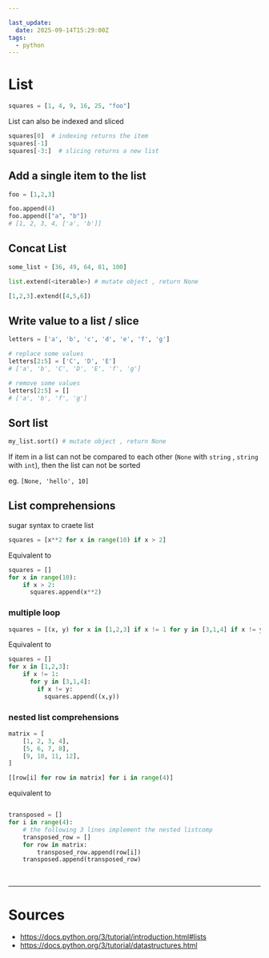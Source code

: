 ```yaml
---

last_update:
  date: 2025-09-14T15:29:00Z
tags:
  - python
---
```


# List

```python title= showLineNumbers
squares = [1, 4, 9, 16, 25, "foo"]
```

List can also be indexed and sliced
```python title= showLineNumbers
squares[0]  # indexing returns the item
squares[-1]
squares[-3:]  # slicing returns a new list
```

## Add <Color color="var(--primary-font-color)"> a single </Color> item to the list

```python title= showLineNumbers
foo = [1,2,3]

foo.append(4)
foo.append(["a", "b"])
# [1, 2, 3, 4, ['a', 'b']]
```

## Concat List

```python title= showLineNumbers
some_list + [36, 49, 64, 81, 100]
```

```python title= showLineNumbers
list.extend(<iterable>) # mutate object , return None

[1,2,3].extend([4,5,6])
```


## Write value to a list / slice

```python title= showLineNumbers
letters = ['a', 'b', 'c', 'd', 'e', 'f', 'g']

# replace some values
letters[2:5] = ['C', 'D', 'E']
# ['a', 'b', 'C', 'D', 'E', 'f', 'g']

# remove some values
letters[2:5] = []
# ['a', 'b', 'f', 'g']
```

## Sort list

```python title= showLineNumbers
my_list.sort() # mutate object , return None
```

<Admonition type="caution" title="caution"> 

If item in a list can not be compared to each other (`None` with `string` , `string` with `int`), then the list can not be sorted

eg. `[None, 'hello', 10]`

</Admonition>

## List comprehensions 

sugar syntax to craete list

```python title= showLineNumbers
squares = [x**2 for x in range(10) if x > 2]
```

Equivalent to
```python title= showLineNumbers
squares = []
for x in range(10):
    if x > 2:
      squares.append(x**2)
```

### <Color color="var(--not-require-but-good-to-know-font-color)"> multiple loop </Color>


```python title= showLineNumbers
squares = [(x, y) for x in [1,2,3] if x != 1 for y in [3,1,4] if x != y]
```

Equivalent to
```python title= showLineNumbers
squares = []
for x in [1,2,3]:
    if x != 1:
      for y in [3,1,4]:
        if x != y:
          squares.append((x,y))
```

### nested list comprehensions

```python title= showLineNumbers
matrix = [
    [1, 2, 3, 4],
    [5, 6, 7, 8],
    [9, 10, 11, 12],
]

[[row[i] for row in matrix] for i in range(4)]
```

equivalent to

```python title= showLineNumbers

transposed = []
for i in range(4):
    # the following 3 lines implement the nested listcomp
    transposed_row = []
    for row in matrix:
        transposed_row.append(row[i])
    transposed.append(transposed_row)
```



<br/>

---

# Sources

- https://docs.python.org/3/tutorial/introduction.html#lists
- https://docs.python.org/3/tutorial/datastructures.html